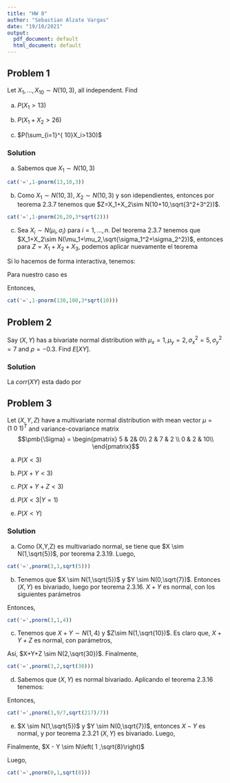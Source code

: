 ```yaml
---
title: "HW 8"
author: "Sebastian Alzate Vargas"
date: "19/10/2021"
output:
  pdf_document: default
  html_document: default
---
```


## Problem 1
Let $X_1,...,X_{10}\sim N(10, 3)$, all independent. Find

(a) $P(X_1>13)$

(b) $P(X_1+X_2>26)$

(c) $P(\sum_{i=1}^{ 10}X_i>130)$

### Solution

(a) Sabemos que $X_1\sim N(10, 3)$
\begin{align*}
    P\left(X_1 >13 \right)&=1-P\left(X_1 \le 13 \right)\\
    &=\int_{-\infty}^{13}\frac1{\sqrt{2\pi\cdot 3^2}} \exp \left\{ -\frac12 \left(\frac{x-10}{3}\right)^2\right\}dx\\
    &=1-pnorm(13,10,3)
\end{align*}

```r
cat('=',1-pnorm(13,10,3))
```


(b) Como $X_1\sim N(10,3)$, $X_2\sim N(10,3)$ y son idependientes, entonces por teorema 2.3.7 tenemos que $Z=X_1+X_2\sim N(10+10,\sqrt{3^2+3^2})$.

\begin{align*}
    P\left(Z >26 \right)&=1-P\left(Z \le 26 \right)\\
    &=1-P\left(X_1+X_2 \le 26 \right)\\
    &=\int_{-\infty}^{26}\frac1{\sqrt{2\pi\cdot (3\sqrt{2})^2}} \exp \left\{ -\frac12 \left(\frac{z-20}{3\sqrt{2}}\right)^2\right\}dz\\
    &=1-pnorm(26,20,3\sqrt{2})
\end{align*} 


```r
cat('=',1-pnorm(26,20,3*sqrt(2)))
```

(c) Sea $X_i\sim N(\mu_i,\sigma_i)$ para $i=1,...,n$. Del teorema 2.3.7 tenemos que  $X_1+X_2\sim N(\mu_1+\mu_2,\sqrt{\sigma_1^2+\sigma_2^2})$, entonces para $Z=X_1+X_2+X_3$, podemos aplicar nuevamente el teorema

\begin{align*}
    X_1+X_2+X_3 &\sim N\left(\mu_1+\mu_2+\mu_3, \sqrt{\left(\sqrt{\sigma_1^2+\sigma_2^2}\right)^2+\sigma_3^2}\right)\\
    X_1+X_2+X_3 &\sim N\left(\mu_1+\mu_2+\mu_3, \sqrt{\sigma_1^2+\sigma_2^2+\sigma_3^2}\right)
\end{align*}

Si lo hacemos de forma interactiva, tenemos:

\begin{align*}
    \sum_{i=1}^{n} X_i \sim N\left(\sum_{i=1}^n \mu_i \ ,\  \sqrt{\sum_{i=1}^{n} \sigma_i^2} \right)
\end{align*}

Para nuestro caso es 

\begin{align*}
    \sum_{i=1}^{10} X_i &\sim N\left(\sum_{i=1}^{10} 10 \ ,\  \sqrt{\sum_{i=1}^{10} 3^2} \right)\\
    \sum_{i=1}^{10} X_i &\sim N\left(100 \ ,\  3\sqrt{10} \right)
\end{align*}

Entonces,

\begin{align*}
    P\left(\sum_{i=1}^{ 10}X_i>130\right)&=1-P\left(\sum_{i=1}^{ 10}X_i\le130\right)\\ \\
    &=1-pnorm(130,100,3\sqrt{10})
\end{align*}

```r
cat('=',1-pnorm(130,100,3*sqrt(10)))
```



## Problem 2
Say $(X,Y)$ has a bivariate normal distribution with $\mu_x=1,\mu_y=2,\sigma_x^2=5,\sigma_y^2=7$ and $\rho=-0.3$. Find $E[XY]$.

### Solution
La $corr(XY)$ esta dado por 
\begin{align*}
    corr(XY) &= \frac{cov(X,Y)}{\sigma_x\sigma_y}\\
    \sigma_x\sigma_y corr(XY)&=cov(X,Y)\\
    \sigma_x\sigma_y corr(XY)&= E(XY)-E(X)E(Y)\\
     E(XY) &= corr(XY)\sigma_x\sigma_y+E(X)E(Y)\\
      E(XY) &= (-0.3)(\sqrt{5})(\sqrt{7})+(1)(2) \\
      E(XY)&= 0.22517
\end{align*}



## Problem 3
Let $(X,Y,Z)$ have a multivariate normal distribution with mean vector $\mu=(1\ 0\ 1)^T$ and variance-covariance matrix
$$\pmb{\Sigma} =
\begin{pmatrix}
5  &  2&  0\\
2  & 7 & 2 \\
0  & 2 &  10\\
\end{pmatrix}$$

(a) $P(X<3)$

(b) $P(X+Y<3)$

(c) $P(X+Y+Z<3)$

(d) $P(X<3|Y=1)$

(e) $P(X<Y)$


### Solution

(a) Como (X,Y,Z) es multivariado normal, se tiene que $X \sim N(1,\sqrt{5})$, por teorema 2.3.19. Luego,

\begin{align*}
    P(X<3) &=\int_{-\infty}^3\frac1{\sqrt{2\pi\cdot 5}} \exp \left\{ -\frac12 \left(\frac{x-1}{\sqrt{5}}\right)^2\right\}dx\\
    &=pnorm(3,1,\sqrt{5})
\end{align*}


```r
cat('=',pnorm(3,1,sqrt(5)))
```


(b) Tenemos que $X \sim N(1,\sqrt{5})$ y $Y \sim N(0,\sqrt{7})$. Entonces $(X,Y)$ es bivariado, luego por teorema 2.3.16. $X+Y$ es normal, con los siguientes parámetros
\begin{align*}
    X + Y &\sim N\left( \mu _1 + \mu _2 ,\sqrt{ \sigma _1 ^2+ \sigma _2 ^2+2 \sigma _1 \sigma _2 \rho }\right)\\
    X + Y &\sim N\left( 1 + 0 ,\sqrt{ 5+ 7+2 \cdot 2 }\right)\\
    X + Y &\sim N\left( 1 ,\sqrt{ 16 }\right)\\
    X + Y &\sim N\left( 1 ,4\right)
\end{align*}

Entonces, 

\begin{align*}
    P(X+Y<3) &= \int_{-\infty}^3\frac1{\sqrt{2\pi\cdot 16}} \exp \left\{ -\frac12 \left(\frac{x-1}{4}\right)^2\right\}dx\\
    &=pnorm(3,1,4)
\end{align*}

```r
cat('=',pnorm(3,1,4))
```


(c) Tenemos que $X + Y \sim N\left( 1 ,4\right)$ y $Z\sim N(1,\sqrt{10})$. Es claro que, $X+Y+Z$ es normal, con parámetros,
\begin{align*}
    E(X+Y+Z) &= E(X+Y) + E(Z) = 1 + 1 = 2 \\ \\
    Var(X+Y,Z) &= Var(X+Y) + Var(Z) + 2cov(X+Y,Z) \\
    &= 4^2+10+2cov(X,Z)+2cov(Y,Z)\cdot\\
    &= 26+2\cdot0+2\cdot2\\
    &= 30
\end{align*}



Así, $X+Y+Z \sim N(2,\sqrt{30})$. Finalmente,
\begin{align*}
    P(X+Y+Z<3) &= \int_{-\infty}^3\frac1{\sqrt{2\pi\cdot 30}} \exp \left\{ -\frac12 \left(\frac{x-2}{\sqrt{30}}\right)^2\right\}dx\\
    &= pnorm(3,2,\sqrt{30})
\end{align*}

```r
cat('=',pnorm(3,2,sqrt(30)))
```

(d) Sabemos que  $(X,Y)$ es normal bivariado. Aplicando el teorema 2.3.16 tenemos:

\begin{align*}
    X|Y=y &\sim N\left( \mu _1 + \rho ( \sigma _1 / \sigma _2 )(y- \mu _2 ), \sigma _1 \sqrt{1- \rho ^2}\right) \\
    X|Y=y &\sim N\left( 1 + \frac{2}{\sqrt{5}\sqrt{7}} ( \sqrt{5} / \sqrt{7} )(y- 0 ), \sqrt{5} \sqrt{1- \left(\frac{2}{\sqrt{5}\sqrt{7}}\right)^2}\right) \\
     X|Y=y &\sim N\left( \frac{9}{7}y, \frac{\sqrt{217}}{7}\right) \\
\end{align*}

Entonces,

\begin{align*}
    P(X<3 | Y=1) &= \int_{-\infty}^3\frac1{\sqrt{2\pi\cdot \frac{217}{7^2}}} \exp \left\{ -\frac12 \left(\frac{x-\frac{9}{7}}{\frac{\sqrt{217}}{7}}\right)^2\right\}dx\\
    &= pnorm(3,9/7,\sqrt{217}/7)
\end{align*}


```r
cat('=',pnorm(3,9/7,sqrt(217)/7))
```

(e)  $X \sim N(1,\sqrt{5})$ y $Y \sim N(0,\sqrt{7})$, entonces $X-Y$ es normal, y por teorema 2.3.21 $(X,Y)$ es bivariado. Luego,

\begin{align*}
    E(X-Y) &= E(X)-E(Y) = 1-0 = 1 \\ \\
    var(X-Y) &= var(X)+var(-Y)+2cov(X,-Y) \\
    &= var(X)+var(Y)-2cov(X,Y) \\
    &= 5+7-2\cdot2 \\
    &= 8
\end{align*}

Finalmente, $X - Y \sim N\left( 1 ,\sqrt{8}\right)$

Luego,

\begin{align*}
    P(X<Y) &= P(X-Y < 0) \\
    &= \int_{-\infty}^0\frac1{\sqrt{2\pi\cdot 8}} \exp \left\{ -\frac12 \left(\frac{x-1}{\sqrt{8}}\right)^2\right\}dx\\
    &= pnorm(0,1,\sqrt{8})
\end{align*}

```r
cat('=',pnorm(0,1,sqrt(8)))
```
